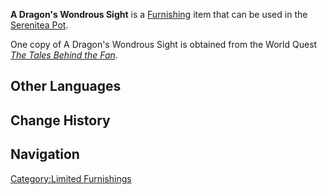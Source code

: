 {{Furnishing Infobox
|id             = 364212
|image          = Item A Dragon's Wondrous Sight.png
|category       = Wall Decor
|subcategory    = Hanging Ornament
|set            = 
|rarity         = 4
|adeptal_energy = 30
|load           = 85
|reduced_load   = 64
|description    = A folding fan that the storyteller [[Iron Tongue Tian]] gave to you. Upon it is drawn a scene from the legendary tale "Through the Eyes of a Dragon." According to this legend, [[Rex Lapis]] carved [[Azhdaha]] out of rock, and as he granted the rock eyes and a divine spirit, a living, breathing dragon was born.
|source1        = [[The Tales Behind the Fan]]
}}
'''A Dragon's Wondrous Sight''' is a [[Furnishing]] item that can be used in the [[Serenitea Pot]].

One copy of A Dragon's Wondrous Sight is obtained from the World Quest ''[[The Tales Behind the Fan]]''.

==Other Languages==
{{Other Languages
|en      = A Dragon's Wondrous Sight
|zhs     = 「创龙点睛奇象」
|zhs_rm  = "Chuàng Lóng Diǎn Jīng Qí Xiàng"
|zht     = 「創龍點睛奇象」
|zht_rm  = "Chuàng Lóng Diǎn Jīng Qí Xiàng"
|zh_tl   = "The Wonderous Sight of Creating a Dragon and Drawing the Eye"
|ja      = 「創龍点睛伝」
|ja_rm   = "Souryuuten Seiden"{{Assumed}}
|ja_tl   = 
|ko      = 「창룡점정의 기이한 형상」
|ko_rm   = "Changryongjeomjeong-ui Giihan Hyeonsang"
|ko_tl   = "The Eccentric Phenomenon of Creating a Dragon and Drawing the Eye"
|es      = La maravillosa visión del dragón
|es_tl   = The Marvelous Sight of the Dragon
|fr      = « Merveille à travers les yeux du dragon »
|fr_tl   = "Wonder Through the Dragon's Eyes"
|ru      = Дивный взгляд дракона
|ru_tl   = 
|th      = "อภินิหารมอบชีวิตให้มังกร"
|th_rm   = 
|th_tl   = 
|vi      = "Cảnh Tượng Tạo Rồng Điểm Mắt"
|vi_tl   = 
|de      = „Der wundersame Blick eines Drachen“
|de_tl   = "The Wondrous Sight of a Dragon"
|id      = Pemandangan Penglihatan Seekor Naga
|id_tl   = Sight of a Dragon's Vision
|pt      = Maravilhosa Visão do Dragão
|pt_tl   = 
}}

==Change History==
{{Change History|2.7}}

==Navigation==
{{Furnishing Navbox/Interior|Wall Decor}}

[[Category:Limited Furnishings]]